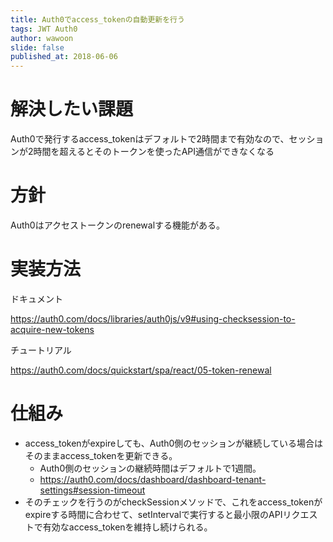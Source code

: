 ```yaml
---
title: Auth0でaccess_tokenの自動更新を行う
tags: JWT Auth0
author: wawoon
slide: false
published_at: 2018-06-06
---
```

# 解決したい課題

Auth0で発行するaccess_tokenはデフォルトで2時間まで有効なので、セッションが2時間を超えるとそのトークンを使ったAPI通信ができなくなる

# 方針

Auth0はアクセストークンのrenewalする機能がある。

# 実装方法

ドキュメント

https://auth0.com/docs/libraries/auth0js/v9#using-checksession-to-acquire-new-tokens

チュートリアル

https://auth0.com/docs/quickstart/spa/react/05-token-renewal

# 仕組み

- access_tokenがexpireしても、Auth0側のセッションが継続している場合はそのままaccess_tokenを更新できる。
  - Auth0側のセッションの継続時間はデフォルトで1週間。
  - https://auth0.com/docs/dashboard/dashboard-tenant-settings#session-timeout
- そのチェックを行うのがcheckSessionメソッドで、これをaccess_tokenがexpireする時間に合わせて、setIntervalで実行すると最小限のAPIリクエストで有効なaccess_tokenを維持し続けられる。

